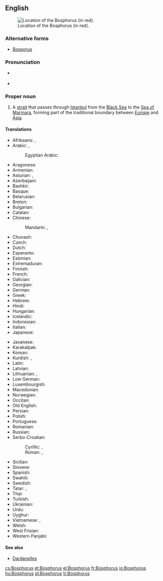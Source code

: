 ==English==

{{wikipedia|Bosporus}}
[[File:Turkish Strait disambig.svg|thumb|Location of the Bosphorus (in red).]]

===Alternative forms===
* [[Bosporus]]

===Pronunciation===
* {{a|UK}} {{IPA|/ˈbɒs.fəɹ.əs/|/ˈbɒs.pəɹ.əs/}}
* {{a|US}} {{IPA|/ˈbɑs.fɚ.əs/|/ˈbɑs.pɚ.əs/}}

===Proper noun===
{{en-proper noun|head=the Bosphorus}}

# A [[strait]] that passes through [[Istanbul]] from the [[Black Sea]] to the [[Sea of Marmara]], forming part of the traditional boundary between [[Europe]] and [[Asia]].

====Translations====
{{trans-top|A strait that passes through Istanbul}}
* Afrikaans: {{t-|af|Bosporus}}, {{t-|af|Istanboel-straat}}
* Arabic: {{t-|ar|مضيق بوسفور|m|tr=maDiiq búsfur|sc=Arab}}, {{t-|ar|البوسفور|m|tr=al-búsfur|sc=Arab}}
*: Egyptian Arabic: {{tø|arz|البوسفور|sc=Arab}}
* Aragonese: {{t-|an|Bosforo}}
* Armenian: {{t-|hy|Բոսֆոր|tr=Bosfor}}
* Asturian: {{t-|ast|Bósforo|m}}, {{t-|ast|Bósforo}}
* Azerbaijani: {{t-|az|Bosfor Boğazı}}
* Bashkir: {{tø|ba|Босфор|tr=Bosfór|sc=Cyrl}}
* Basque: {{t-|eu|Bosforo itsasartea}}
* Belarusian: {{t-|be|Басфор|m|tr=Basfór|sc=Cyrl}}
* Breton: {{t-|br|Bosfor}}
* Bulgarian: {{t-|bg|Босфор|m|tr=Bosfor|sc=Cyrl}}
* Catalan: {{t-|ca|Bòsfor|m}}
* Chinese:
*: Mandarin: {{t|cmn|博斯普魯斯海峽|sc=Hani}}, {{t|cmn|博斯普鲁斯海峡|tr=Bósīpǔlǔsī hǎixiá|sc=Hani}}
* Chuvash: {{tø|cv|Босфор|sc=Cyrl}}
* Czech: {{t+|cs|Bospor|m}}
* Dutch: {{t-|nl|Bosporus}}
* Esperanto: {{t-|eo|Bosporo}}
* Estonian: {{t-|et|Bosporus}}
* Extremaduran: {{tø|ext|Bósforu}}
* Finnish: {{t+|fi|Bosporinsalmi}}
* French: {{t+|fr|Bosphore|m}}
* Galician: {{t-|gl|Bósforo|m}}
* Georgian: {{t-|ka|ბოსფორი|tr=bosp‘ori}}
* German: {{t+|de|Bosporus|m}}
* Greek: {{t+|el|Βόσπορος|m|tr=Vósporos}}
* Hebrew: {{t-|he|בוספורוס|m|alt=בּוֹסְפּוֹרוּס|tr=bosporus}}
* Hindi: {{t-|hi|बोस्पोरुस जलसन्धि|tr=bosporus jalsandhi|sc=Deva}}
* Hungarian: {{t+|hu|Boszporusz}}
* Icelandic: {{t-|is|Bosporussund}}
* Indonesian: {{t-|id|Selat Bosporus}}
* Italian: {{t-|it|Bosforo|m}}
* Japanese: {{t-|ja|ボスフォラス海峡|tr=Bosuporasu kaikyō|sc=Jpan}}
{{trans-mid}}
* Javanese: {{t-|jv|Selat Bosporus}}
* Karakalpak: {{tø|kaa|Bosfor}}
* Korean: {{t-|ko|보스포루스 해협|tr=Boseuporuseu haehyeop|sc=Kore}}
* Kurdish: {{t|ku|Tengava Stenbolê}}, {{t|ku|Bosfor}}
* Latin: {{t-|la|Bosporus}}
* Latvian: {{t-|lv|Bosfors}}
* Lithuanian: {{t-|lt|Bosforo sąsiauris}}, {{t-|lt|Bosforas}}
* Low German: {{t-|nds|Bosporus}}
* Luxembourgish: {{t-|lb|Bosporus}}
* Macedonian: {{t-|mk|Босфор|m|tr=Bósfor}}
* Norwegian: {{t-|no|Bosporos}}
* Occitan: {{t-|oc|Bosfòr|m}}
* Old English: {{t-|ang|Bosporos}}
* Persian: {{t-|fa|تنگه بسفر|tr=tanga Bosfor|sc=fa-Arab}}
* Polish: {{t+|pl|Bosfor|m}}
* Portuguese: {{t-|pt|Bósforo|m}}
* Romanian: {{t-|ro|Bosfor}}
* Russian: {{t-|ru|Босфор|m|tr=Bosfór|sc=Cyrl}}
* Serbo-Croatian:
*: Cyrillic: {{t-|sh|Босфор|m|sc=Cyrl}}, {{t-|sh|Боспор|m}}
*: Roman: {{t-|sh|Bosfor|m}}, {{t-|sh|Bospor|m}}
* Sicilian: {{t-|scn|Bosfuru}}
* Slovene: {{t+|sl|Bospor|m}}
* Spanish: {{t-|es|Bósforo|m}}
* Swahili: {{t-|sw|Bosporus}}
* Swedish: {{t-|sv|Bosporen}}
* Tatar: {{t-|tt|Босфор бугазы|tr=Bosfor bugazy|sc=Cyrl}}, {{t-|tt|Истанбул бугазы|tr=Istanbul bugazy|sc=Cyrl}}
* Thai: {{t-|th|ช่องแคบบอสฟอรัส|sc=Thai}}
* Turkish: {{t+|tr|İstanbul Boğazı}}
* Ukrainian: {{t-|uk|Босфор|m|tr=Bosfór|sc=Cyrl}}
* Urdu: {{t-|ur|آبنائے باسفورس|sc=ur-Arab}}
* Uyghur: {{t-|ug|ئىستانبۇل بوغازى|sc=ug-Arab}}
* Vietnamese: {{t-|vi|eo biển Bosporus}}, {{t-|vi|eo biển Bospho}}
* Welsh: {{t-|cy|Bosphorus}}
* West Frisian: {{t-|fy|Bosporus}}
* Western Panjabi: {{t-|pnb|باسفورس}}
{{trans-bottom}}

====See also====
* [[Dardanelles]]

[[cs:Bosphorus]]
[[et:Bosphorus]]
[[el:Bosphorus]]
[[fr:Bosphorus]]
[[io:Bosphorus]]
[[hu:Bosphorus]]
[[pl:Bosphorus]]
[[tr:Bosphorus]]